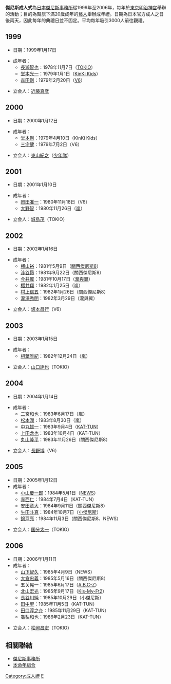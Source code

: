'''傑尼斯成人式'''為[[日本|日本]][[傑尼斯事務所|傑尼斯事務所]]從1999年至2006年，每年於[[東京|東京]][[明治神宮|明治神宮]]舉辦的活動；目的為幫旗下滿20歲成年的[[藝人|藝人]]舉辦成年禮。日期為日本官方成人之日後兩天，因此每年的典禮日並不固定。平均每年吸引3000人前往觀禮。

== 1999 ==
*日期：1999年1月17日

*成年者：
**[[長瀨智也|長瀨智也]]：1978年11月7日（[[TOKIO|TOKIO]]）
**[[堂本光一|堂本光一]]：1979年1月1日（[[KinKi_Kids|KinKi Kids]]）
**[[森田剛|森田剛]]：1979年2月20日（[[V6_(偶像團體)|V6]]）

*立会人：[[近藤真彦|近藤真彦]]

== 2000 ==
*日期：2000年1月12日

*成年者：
**[[堂本剛|堂本剛]]：1979年4月10日（KinKi Kids）
**[[三宅健|三宅健]]：1979年7月2日（V6）

*立会人：[[東山紀之|東山紀之]]（[[少年隊|少年隊]]）

== 2001 ==
*日期：2001年1月10日

*成年者：
**[[岡田准一|岡田准一]]：1980年11月18日（V6）
**[[大野智|大野智]]：1980年11月26日（[[嵐|嵐]]）

*立会人：[[城島茂|城島茂]]（TOKIO）

== 2002 ==
*日期：2002年1月16日

*成年者：
**[[横山裕|横山裕]]：1981年5月9日（[[關西傑尼斯8|關西傑尼斯8]]）
**[[澀谷昴|涉谷昴]]：1981年9月22日（關西傑尼斯8）
**[[今井翼|今井翼]]：1981年10月17日（[[瀧與翼|瀧與翼]]）
**[[櫻井翔|櫻井翔]]：1982年1月25日（嵐）
**[[村上信五|村上信五]]：1982年1月26日（關西傑尼斯8）
**[[瀧澤秀明|瀧澤秀明]]：1982年3月29日（瀧與翼）

*立会人：[[坂本昌行|坂本昌行]]（V6）

== 2003 ==
*日期：2003年1月15日

*成年者：
**[[相葉雅紀|相葉雅紀]]：1982年12月24日（嵐）

*立会人：[[山口達也|山口達也]]（TOKIO）

== 2004 ==
*日期：2004年1月14日

*成年者：
**[[二宮和也|二宮和也]]：1983年6月17日（嵐）
**[[松本潤|松本潤]]：1983年8月30日（嵐）
**[[中丸雄一|中丸雄一]]：1983年9月4日（[[KAT-TUN|KAT-TUN]]）
**[[上田龙也|上田龙也]]：1983年10月4日（KAT-TUN）
**[[丸山隆平|丸山隆平]]：1983年11月26日（關西傑尼斯8）

*立会人：[[長野博|長野博]]（V6）

== 2005 ==
*日期：2005年1月12日
*成年者：
**[[小山慶一郎|小山慶一郎]]：1984年5月1日（[[NEWS|NEWS]]）
**[[赤西仁|赤西仁]]：1984年7月4日（KAT-TUN）
**[[安田章大|安田章大]]：1984年9月11日（關西傑尼斯8）
**[[生田斗真|生田斗真]]：1984年10月7日（[[小傑尼斯|小傑尼斯]]）
**[[錦戸亮|錦戸亮]]：1984年11月3日（關西傑尼斯8、NEWS）

*立会人：[[国分太一|国分太一]]（TOKIO）

== 2006 ==
*日期：2006年1月11日
*成年者：
**[[山下智久|山下智久]]：1985年4月9日（NEWS）
**[[大倉忠義|大倉忠義]]：1985年5月16日（關西傑尼斯8）
**五关晃一：1985年6月17日（[[A.B.C-Z|A.B.C-Z]]）
**[[北山宏光|北山宏光]]：1985年9月17日（[[Kis-My-Ft2|Kis-My-Ft2]]）
**[[長谷川純|長谷川純]]：1985年10月29日（小傑尼斯）
**[[田中聖|田中聖]]：1985年11月5日（KAT-TUN）
**[[田口淳之介|田口淳之介]]：1985年11月29日（KAT-TUN）
**[[龜梨和也|龜梨和也]]：1986年2月23日（KAT-TUN）

*立会人：[[松岡昌宏|松岡昌宏]]（TOKIO）

== 相關聯結 ==
* [[傑尼斯事務所|傑尼斯事務所]]
* [[本命年組合|本命年組合]]

{{傑尼斯事務所}}

[[Category:成人禮|Category:成人禮]]
[[Category:傑尼斯事務所|E]]